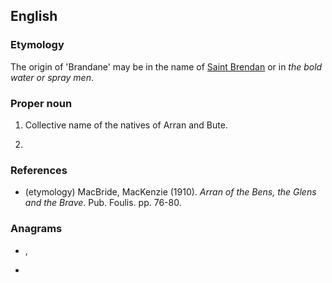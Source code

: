 ==English==

===Etymology===
The origin of 'Brandane' may be in the name of [[w:Saint Brendan|Saint Brendan]] or in ''the bold water or spray men''.

===Proper noun===
{{en-proper noun}}

# {{lb|en|archaic}} Collective name of the natives of Arran and Bute.
# {{surname|from=Irish}}

===References===
* (etymology) MacBride, MacKenzie (1910). ''Arran of the Bens, the Glens and the Brave''. Pub. Foulis. pp. 76-80.

===Anagrams===
* {{l|en|ad banner}}, {{l|en|ad-banner}}
* {{l|en|banner ad}}